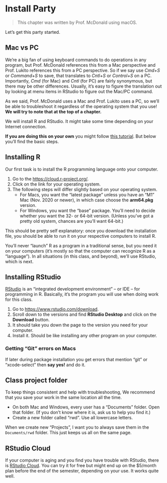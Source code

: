 # Install Party {#install}

> This chapter was written by Prof. McDonald using macOS.

Let's get this party started.

## Mac vs PC

We're a big fan of using keyboard commands to do operations in any program, but Prof. McDonald references this from a Mac perspective and Prof. Lukito references this from a PC perspective. So if we say use *Cmd+S* or *Command+S* to save, that translates to *Cntl+S* or *Control+S* on a PC. Importantly, *Cmd* (for Mac) and *Cntl* (for PC) are fairly synonymous, but there may be other differences. Usually, it's easy to figure the translation out by looking at menu items in RStudio to figure out the Mac/PC command.

As we said, Prof. McDonald uses a Mac and Prof. Lukito uses a PC, so we'll be able to troubleshoot it regardless of the operating system that you use! **We will try to note that at the top of a chapter.**

We will install R and RStudio. It might take some time depending on your Internet connection.

**If you are doing this on your own** you might follow [this tutorial](https://learnr-examples.shinyapps.io/ex-setup-r/). But below you'll find the basic steps.

## Installing R

Our first task is to install the R programming language onto your computer. 

1. Go to the <https://cloud.r-project.org/>.
1. Click on the link for your operating system.
1. The following steps will differ slightly based on your operating system.
    + For Macs, you want the "latest package" unless you have an "M1" Mac (Nov. 2020 or newer), in which case choose the **arm64.pkg** version.
    + For Windows, you want the "base" package. You'll need to decide whether you want the 32- or 64-bit version. (Unless you've got a pretty old system, chances are you'll want 64-bit.)

This should be pretty self explanatory: once you download the installation file, you should be able to run it on your respective computers to install R.

You'll never "launch" R as a program in a traditional sense, but you need it on your computers (it's mostly so that the computer can recognize R as a "language"). In all situations (in this class, and beyond), we'll use RStudio, which is next.

## Installing RStudio

[RStudio](https://www.rstudio.com/) is an "integrated development environment" -- or IDE -- for programming in R. Basically, it's the program you will use when doing work for this class.

1. Go to <https://www.rstudio.com/download>.
2. Scroll down to the versions and find **RStudio Desktop** and click on the **Download** button.
3. It should take you down the page to the version you need for your computer.
4. Install it. Should be like installing any other program on your computer.

### Getting "Git" errors on Macs

If later during package installation you get errors that mention "git" or "xcode-select" then **say yes!** and do it.

## Class project folder

To keep things consistent and help with troubleshooting, We recommend that you save your work in the same location all the time.

- On both Mac and Windows, every user has a "Documents" folder. Open that folder. (If you don't know where it is, ask us to help you find it.)
- Create a new folder called "rwd". Use all lowercase letters.

When we create new "Projects", I want you to always save them in the `Documents/rwd` folder. This just keeps us all on the same page.

## RStudio Cloud

If your computer is aging and you find you have trouble with RStudio, there is [RStudio Cloud](https://rstudio.cloud/). You can try it for free but might end up on the $5/month plan before the end of the semester, depending on your use. It works quite well.
